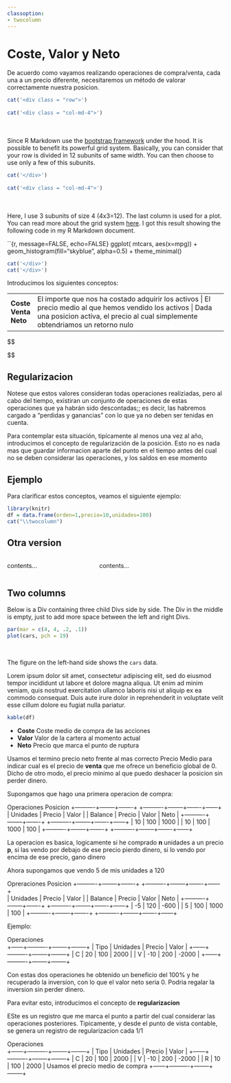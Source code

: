 ```yaml
---
classoption:
- twocolumn
---
```





# Coste, Valor y  Neto

De acuerdo como vayamos realizando operaciones de compra/venta, cada una a un precio diferente, necesitaremos un método de valorar correctamente nuestra posicion.

```r
cat('<div class = "row">')
  
cat('<div class = "col-md-4">')
```

<br><br>Since R Markdown use the [bootstrap framework](https://getbootstrap.com/docs/4.0/layout/grid/) under the hood. It is possible to benefit its powerful grid system. Basically, you can consider that your row is divided in 12 subunits of same width. You can then choose to use only a few of this subunits.

```r
cat('</div>')
  
cat('<div class = "col-md-4">')
```

<br><br>Here, I use 3 subunits of size 4 (4x3=12). The last column is used for a plot. You can read more about the grid system [here](bootstrap grid system). I got this result showing the following code in my R Markdown document.
</div>
  
<div class = "col-md-4">
``{r, message=FALSE, echo=FALSE}
ggplot( mtcars, aes(x=mpg)) + geom_histogram(fill="skyblue", alpha=0.5) + theme_minimal()

```r

cat('</div>')
cat('</div>')

```

Introducimos los siguientes conceptos:

+-----------+-----------------------------------------------------------------+
| **Coste** | El importe que nos ha costado adquirir los activos  |
| **Venta** | El precio medio al que hemos vendido los activos  |
| **Neto**  | Dada una posicion activa, el precio al cual simplemente obtendriamos un retorno nulo |
+-----------+-----------------------------------------------------------------+

$$
\begin{aligned}
Coste &= \sum_i\frac{precio\_compra_i * unidades_i}{unidades_i} \\
Venta &= \sum_i\frac{precio\_venta_i * unidades_i}{unidades_i}  \\
Neto  &= \frac{\sum_i{(precio\_compra_i * unidades_i)} - 
               \sum_i{(precio\_venta_i * unidades_i})}
               {\sum_i{unidades\_compradas}-\sum_i{unidades\_vendidas_i}}

\end{aligned}
$$

## Regularizacion

Notese que estos valores consideran todas operaciones realiziadas, pero al cabo del tiempo, existiran un conjunto de operaciones de estas operaciones que ya habrán sido descontadas;; es decir, las habremos cargado a "perdidas y ganancias" con lo que ya no deben ser tenidas en cuenta.

Para contemplar esta situación, tipícamente al menos una vez al año, introducimos el concepto de regularización de la posición.  Esto no es nada mas que guardar informacion aparte del punto en el tiempo antes del cual no se deben considerar las operaciones, y los saldos en ese momento


## Ejemplo

Para clarificar estos conceptos, veamos el siguiente ejemplo:

```r
library(knitr)
df = data.frame(orden=1,precio=10,unidades=100)
cat("\\twocolumn")
```



## Otra version 

:::::::::::::: {.columns}
::: {.column width="40%"}

contents...

:::
::: {.column width="60%"}

contents...

:::
::::::::::::::

## Two columns

Below is a Div containing three child Divs side by side. The Div
in the middle is empty, just to add more space between the left
and right Divs.

:::::: {.cols data-latex=""}

::: {.col data-latex="{0.55\textwidth}"}
```r
par(mar = c(4, 4, .2, .1))
plot(cars, pch = 19)
```
:::

::: {.col data-latex="{0.05\textwidth}"}
\ 
<!-- an empty Div (with a white space), serving as
a column separator -->
:::

::: {.col data-latex="{0.4\textwidth}"}
The figure on the left-hand side shows the `cars` data.

Lorem ipsum dolor sit amet, consectetur adipiscing elit, sed do
eiusmod tempor incididunt ut labore et dolore magna aliqua. Ut
enim ad minim veniam, quis nostrud exercitation ullamco laboris
nisi ut aliquip ex ea commodo consequat. Duis aute irure dolor
in reprehenderit in voluptate velit esse cillum dolore eu fugiat
nulla pariatur.
:::
::::::


```r
kable(df)
```

- **Coste** Coste medio de compra de las acciones
- **Valor** Valor de la cartera al momento actual
- **Neto**  Precio que marca el punto de ruptura

Usamos el termino precio neto frente al mas correcto Precio Medio para indicar cual es el precio de **venta** que me ofrece un beneficio global de 0. Dicho de otro modo, el precio minimo al que puedo deshacer la posicion sin perder dinero.

Supongamos que hago una primera operacion de compra:

Operaciones                                          Posicion
+----------+--------+-------+           +----------+--------+-------+------+        
| Unidades | Precio | Valor |           | Balance  | Precio | Valor | Neto | 
+----------+--------+-------+           +----------+--------+-------+------+
|       10 |    100 |  1000 |           |       10 |    100 |  1000 |  100 |
+----------+--------+-------+           +----------+--------+-------+------+

La operacion es basica, logicamente si he comprado __n__ unidades a un precio __p__, si las vendo por debajo de ese precio pierdo dinero, si lo vendo por encima de ese precio, gano dinero

Ahora supongamos que vendo 5 de mis unidades a 120

Opreraciones                                          Posicion
+----------+--------+-------+           +----------+--------+-------+------+        
| Unidades | Precio | Valor |           | Balance  | Precio | Valor | Neto | 
+----------+--------+-------+           +----------+--------+-------+------+
|       -5 |    120 |  -600 |           |       5  |    100 |  1000 |  100 |
+----------+--------+-------+           +----------+--------+-------+------+



Ejemplo:


Operaciones                          
+------+----------+--------+--------+ 
| Tipo | Unidades | Precio |  Valor | 
+------+----------+--------+--------+
|   C  |       20 |    100 |   2000 |
|   V  |      -10 |    200 |  -2000 | 
+------+----------+--------+--------+

Con estas dos operaciones he obtenido un beneficio del 100% y he recuperado la inversion, con lo que el valor neto seria 0. Podria regalar la inversion sin perder dinero.

Para evitar esto, introducimos el concepto de **regularizacion**

ESte es un registro que me marca el punto a partir del cual considerar las operaciones posteriores. Tipicamente, y desde el punto de vista contable, se genera un registro de regularizacion cada 1/1

Operaciones                          
+------+----------+--------+--------+ 
| Tipo | Unidades | Precio |  Valor | 
+------+----------+--------+--------+
|   C  |       20 |    100 |   2000 |
|   V  |      -10 |    200 |  -2000 | 
|   R  |       10 |    100 |   2000 |  Usamos el precio medio de compra 
+------+----------+--------+--------+


